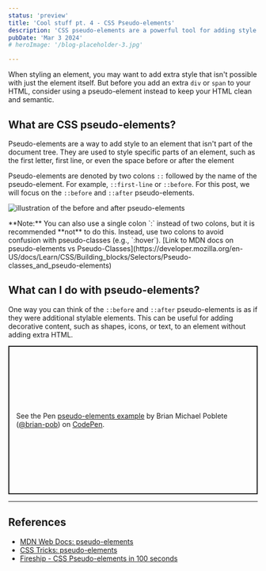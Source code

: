 ```yaml
---
status: 'preview'
title: 'Cool stuff pt. 4 - CSS Pseudo-elements'
description: 'CSS pseudo-elements are a powerful tool for adding style to your website that many beginners may (understandably) not know about. In this post, we will go over what they are and how to use them.'
pubDate: 'Mar 3 2024'
# heroImage: '/blog-placeholder-3.jpg'

---
```


When styling an element, you may want to add extra style that isn't possible
with just the element itself. But before you add an extra `div` or
`span` to your HTML, consider using a pseudo-element instead to keep your
HTML clean and semantic.

## What are CSS pseudo-elements?

Pseudo-elements are a way to add style to an element that isn't part of the
document tree. They are used to style specific parts of an element, such as the
first letter, first line, or even the space before or after the element

Pseudo-elements are denoted by two colons `::` followed by the name of the
pseudo-element. For example, `::first-line` or `::before`. For this post, we
will focus on the `::before` and `::after` pseudo-elements.

![illustration of the before and after pseudo-elements](./pseudo-el-drawing.png)

<Aside>
**Note:** You can also use a single colon `:` instead of two colons, but
it is recommended **not** to do this.
Instead, use two colons to avoid confusion with pseudo-classes (e.g.,
`:hover`).
[Link to MDN docs on pseudo-elements vs Pseudo-Classes](https://developer.mozilla.org/en-US/docs/Learn/CSS/Building_blocks/Selectors/Pseudo-classes_and_pseudo-elements)
</Aside>

## What can I do with pseudo-elements?

One way you can think of the `::before` and `::after` pseudo-elements is as if they were
additional stylable elements. This can be useful for adding decorative content, such as
shapes, icons, or text, to an element without adding extra HTML.

<p class="codepen" data-height="300" data-default-tab="html,result" data-slug-hash="ZEZYZeJ" data-editable="true" data-user="brian-pob" style="height: 300px; box-sizing: border-box; display: flex; align-items: center; justify-content: center; border: 2px solid; margin: 1em 0; padding: 1em;">
  <span>See the Pen <a href="https://codepen.io/brian-pob/pen/ZEZYZeJ">
  pseudo-elements example</a> by Brian Michael Poblete (<a href="https://codepen.io/brian-pob">@brian-pob</a>)
  on <a href="https://codepen.io">CodePen</a>.</span>
</p>
<script async src="https://cpwebassets.codepen.io/assets/embed/ei.js"></script>

---
## References
- [MDN Web Docs: pseudo-elements](https://developer.mozilla.org/en-US/docs/Web/CSS/Pseudo-elements)
- [CSS Tricks: pseudo-elements](https://css-tricks.com/almanac/selectors/a/after-and-before/)
- [Fireship - CSS Pseudo-elements in 100 seconds](https://www.youtube.com/watch?v=e1KpKBHJOrA)